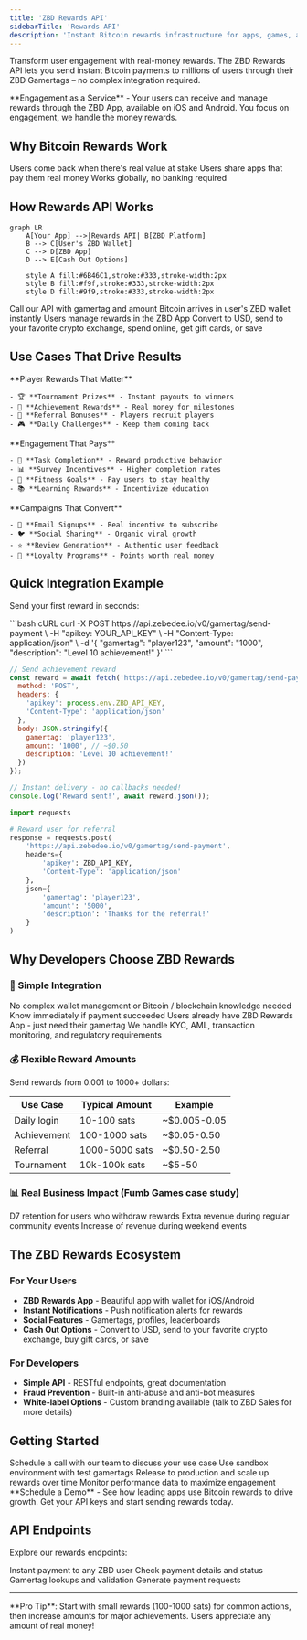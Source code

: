```yaml
---
title: 'ZBD Rewards API'
sidebarTitle: 'Rewards API'
description: 'Instant Bitcoin rewards infrastructure for apps, games, and platforms'
---
```


Transform user engagement with real-money rewards. The ZBD Rewards API lets you send instant Bitcoin payments to millions of users through their ZBD Gamertags – no complex integration required.

<Info>
  **Engagement as a Service** - Your users can receive and manage rewards through the ZBD App, available on iOS and Android. You focus on engagement, we handle the money rewards.
</Info>

## Why Bitcoin Rewards Work

<CardGroup cols={3}>
  <Card title="Higher Retention" icon="chart-line">
    Users come back when there's real value at stake
  </Card>
  <Card title="Viral Growth" icon="share">
    Users share apps that pay them real money
  </Card>
  <Card title="Global Reach" icon="globe">
    Works globally, no banking required
  </Card>
</CardGroup>

## How Rewards API Works

```mermaid
graph LR
    A[Your App] -->|Rewards API| B[ZBD Platform]
    B --> C[User's ZBD Wallet]
    C --> D[ZBD App]
    D --> E[Cash Out Options]
    
    style A fill:#6B46C1,stroke:#333,stroke-width:2px
    style B fill:#f9f,stroke:#333,stroke-width:2px
    style D fill:#9f9,stroke:#333,stroke-width:2px
```

<Steps>
  <Step title="Send Reward">
    Call our API with gamertag and amount
  </Step>
  <Step title="Instant Delivery">
    Bitcoin arrives in user's ZBD wallet instantly
  </Step>
  <Step title="User Management">
    Users manage rewards in the ZBD App
  </Step>
  <Step title="Flexible Cash Out">
    Convert to USD, send to your favorite crypto exchange, spend online, get gift cards, or save
  </Step>
</Steps>

## Use Cases That Drive Results

<Tabs>
  <Tab title="Gaming">
    **Player Rewards That Matter**
    
    - 🏆 **Tournament Prizes** - Instant payouts to winners
    - 🎯 **Achievement Rewards** - Real money for milestones  
    - 👥 **Referral Bonuses** - Players recruit players
    - 🎮 **Daily Challenges** - Keep them coming back
    
  </Tab>
  <Tab title="Apps & Platforms">
    **Engagement That Pays**
    
    - 📱 **Task Completion** - Reward productive behavior
    - 📊 **Survey Incentives** - Higher completion rates
    - 🏃 **Fitness Goals** - Pay users to stay healthy
    - 📚 **Learning Rewards** - Incentivize education
    
  </Tab>
  <Tab title="Marketing">
    **Campaigns That Convert**
    
    - 📧 **Email Signups** - Real incentive to subscribe
    - 🐦 **Social Sharing** - Organic viral growth
    - ⭐ **Review Generation** - Authentic user feedback
    - 🎁 **Loyalty Programs** - Points worth real money

  </Tab>
</Tabs>

## Quick Integration Example

Send your first reward in seconds:

<CodeGroup>
```bash cURL
curl -X POST https://api.zebedee.io/v0/gamertag/send-payment \
  -H "apikey: YOUR_API_KEY" \
  -H "Content-Type: application/json" \
  -d '{
    "gamertag": "player123",
    "amount": "1000",
    "description": "Level 10 achievement!"
  }'
```

```javascript Node.js
// Send achievement reward
const reward = await fetch('https://api.zebedee.io/v0/gamertag/send-payment', {
  method: 'POST',
  headers: {
    'apikey': process.env.ZBD_API_KEY,
    'Content-Type': 'application/json'
  },
  body: JSON.stringify({
    gamertag: 'player123',
    amount: '1000', // ~$0.50
    description: 'Level 10 achievement!'
  })
});

// Instant delivery - no callbacks needed!
console.log('Reward sent!', await reward.json());
```

```python Python
import requests

# Reward user for referral
response = requests.post(
    'https://api.zebedee.io/v0/gamertag/send-payment',
    headers={
        'apikey': ZBD_API_KEY,
        'Content-Type': 'application/json'
    },
    json={
        'gamertag': 'player123',
        'amount': '5000',
        'description': 'Thanks for the referral!'
    }
)
```
</CodeGroup>

## Why Developers Choose ZBD Rewards

### 🚀 Simple Integration

<CardGroup cols={2}>
  <Card title="One API Call" icon="code">
    No complex wallet management or Bitcoin / blockchain knowledge needed
  </Card>
  <Card title="Instant Settlement" icon="bolt">
    Know immediately if payment succeeded 
  </Card>
  <Card title="No User Onboarding" icon="user-check">
    Users already have ZBD Rewards App - just need their gamertag
  </Card>
  <Card title="Built-in Compliance" icon="shield">
    We handle KYC, AML, transaction monitoring, and regulatory requirements
  </Card>
</CardGroup>

### 💰 Flexible Reward Amounts

Send rewards from 0.001 to 1000+ dollars:

| Use Case | Typical Amount | Example |
|----------|---------------|---------|
| Daily login | 10-100 sats | ~$0.005-0.05 |
| Achievement | 100-1000 sats | ~$0.05-0.50 |
| Referral | 1000-5000 sats | ~$0.50-2.50 |
| Tournament | 10k-100k sats | ~$5-50 |

### 📊 Real Business Impact (Fumb Games case study)
<CardGroup cols={3}>
  <Card title="+400%" icon="chart-line">
    D7 retention for users who withdraw rewards
  </Card>
  <Card title="+20%" icon="coins">
    Extra revenue during regular community events
  </Card>
  <Card title="15-20%" icon="arrow">
    Increase of revenue during weekend events
  </Card>
</CardGroup>

## The ZBD Rewards Ecosystem

### For Your Users

- **ZBD Rewards App** - Beautiful app with wallet for iOS/Android
- **Instant Notifications** - Push notification alerts for rewards
- **Social Features** - Gamertags, profiles, leaderboards
- **Cash Out Options** - Convert to USD, send to your favorite crypto exchange, buy gift cards, or save

### For Developers

- **Simple API** - RESTful endpoints, great documentation
- **Fraud Prevention** - Built-in anti-abuse and anti-bot measures
- **White-label Options** - Custom branding available (talk to ZBD Sales for more details)

## Getting Started

<Steps>
  <Step title="Get API Access">
    Schedule a call with our team to discuss your use case
  </Step>
  <Step title="Test Integration">
    Use sandbox environment with test gamertags
  </Step>
  <Step title="Launch Rewards">
    Release to production and scale up rewards over time
  </Step>
  <Step title="Optimize & Grow">
    Monitor performance data to maximize engagement
  </Step>
</Steps>

<Card title="Ready to Boost Engagement?" icon="rocket" href="https://zbd.one/sales">
  **Schedule a Demo** - See how leading apps use Bitcoin rewards to drive growth. Get your API keys and start sending rewards today.
</Card>

## API Endpoints

Explore our rewards endpoints:

<CardGroup cols={2}>
  <Card title="Send Reward" icon="paper-plane" href="/rewards/api/gamertags/send">
    Instant payment to any ZBD user
  </Card>
  <Card title="Get Reward Status" icon="magnifying-glass" href="/rewards/api/gamertags/retrieve-reward">
    Check payment details and status
  </Card>
  <Card title="User Utilities" icon="users" href="/rewards/api/gamertags/utils">
    Gamertag lookups and validation
  </Card>
  <Card title="Create Charges" icon="qrcode" href="/rewards/api/gamertags/create-charge">
    Generate payment requests
  </Card>
</CardGroup>

---

<Note>
  **Pro Tip**: Start with small rewards (100-1000 sats) for common actions, then increase amounts for major achievements. Users appreciate any amount of real money!
</Note>